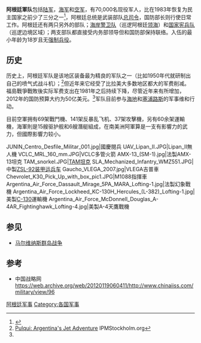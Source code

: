 {{expand|time=2012-02-03T11:27:39+00:00}}
{{Infobox National Military
|country=[[阿根廷|阿根廷]]
|name=阿根廷軍队
|native_name=Fuerzas Armadas de la Republica Argentina
|image= Escudo Estado Mayor Conjunto de las Fuerzas Armadas (Argentina).png
|caption=
|image2= [[File:Edificio-libertador.JPG|210px]] 
|caption2=[[解放者大楼|解放者大楼]]，国防和军队最高统帅部总部
|founded=
|current_form=
|disbanded=
|branches=国防部:<br>[[阿根廷陆军|阿根廷陆军]]<br>[[阿根廷空軍|阿根廷空軍]]<br>[[阿根廷海军|阿根廷海军]]<br>内务部:<br>[[阿根廷国家宪兵队|阿根廷国家宪兵队]]<br>[[阿根廷海岸警卫队|阿根廷海岸警卫队]]
|headquarters=
<!-- Leadership -->
|commander-in-chief=[[阿根廷总统|总统]] [[毛里西奥·马克里|毛里西奥·马克里]]
|commander-in-chief_title=
|minister=[[Arturo_Puricelli|Arturo Puricelli]]
|minister_title=
|commander=[[Jorge_Alberto_Chevalier|Jorge Chevalier]][[中将|中将]]
|commander_title=
<!-- Manpower -->
|age=18岁
|conscription=志愿役
|manpower_data=
|manpower_age=
|available=10,029,488
|available_f=9,889,002
|fit=8,352,147
|fit_f=8,366,781
|reaching=350,040
|reaching_f=334,830
|active= 100,000
|ranked=
|reserve= 300,000
|deployed=
<!-- Financial -->
|amount=US$6.1 billion (FY 2012)<ref name="#1">[http://www.mecon.gov.ar/peconomica/basehome/series_gasto.html Economy Ministry: National Budget] {{webarchive|url=https://web.archive.org/web/20120301001419/http://www.mecon.gov.ar/peconomica/basehome/series_gasto.html |date=2012-03-01 }}</ref>
|percent_GDP=1.1% (FY 2012)<ref>{{cite web|url=http://www.imf.org/external/pubs/ft/weo/2011/02/weodata/weorept.aspx?sy=2012&ey=2012&scsm=1&ssd=1&sort=subject&ds=.&br=1&pr1.x=64&pr1.y=12&c=213&s=NGDPD%2CNGDPDPC&grp=0&a=|title=World Outlook Database|publisher=IMF}}</ref>
<!-- Industrial -->
|domestic_suppliers=[[Argentine_defense_industry|Argentine defense industry]]
|foreign_suppliers={{USA}}<br>{{FRA}}<br>{{GER}}<br>{{ESP}}<br>{{ISR}}<br>{{ITA}}<br>{{RUS}}<br>{{CHN}}<br>{{BRA}}
|imports=
|exports=
<!-- Related aricles -->
|history=[[阿根廷军事历史|阿根廷军事历史]]
|ranks=[[阿根廷军阶|阿根廷军阶]]
}}

'''阿根廷軍队'''包括[[阿根廷陆军|陆军]]，[[阿根廷海军|海军]]和[[阿根廷空軍|空军]]，有70,000名现役军人，比在1983年恢复为民主国家之前少了三分之一<ref>{{cite web|url=http://www.nationmaster.com/country/ar-argentina/mil-military |title=NationMaster – Argentine Military statistics |publisher=Nationmaster.com |accessdate=2010-04-25}}</ref>，阿根廷总统是武装部队[[总司令|总司令]]，国防部长则行使日常工作。阿根廷还有两只另外的部队；[[阿根廷海岸警卫队|海岸警卫队]]（巡逻阿根廷[[领海|领海]]）和[[阿根廷国家宪兵队|国家宪兵队]]（巡逻边境区域）；两支部队都直接受内务部领导但和国防部保持联络。入伍的最小年龄为18岁且无[[强制兵役|强制兵役]]。

==历史==
历史上，阿根廷军队是该地区装备最为精良的军队之一（比如1950年代就研制出自己的喷气式战斗机）；<ref>[http://www.ipmsstockholm.org/magazine/2002/06/stuff_eng_profile_pulqui.htm Pulqui: Argentina's Jet Adventure] {{Wayback|url=http://www.ipmsstockholm.org/magazine/2002/06/stuff_eng_profile_pulqui.htm |date=20100326065245 }} IPMStockholm.org</ref>但近年来它经受了比拉美大多数地区都大的军费削减。福島戰爭戰敗後实际军费支出在1981年之后持续下降，尽管近年来有所增加，2012年的国防预算大约为50亿美元。<ref name="#1"/>军队目前参与[[联合国海地稳定特派团|海地]]和[[塞浦路斯|塞浦路斯]]的军事维和行动。

目前空軍拥有69架戰鬥機、141架反暴乱飞机、37架攻擊機，另有60余架運輸機，海軍則是15艘驱护舰和6艘潛艇組成，在南美洲阿軍算是一支有影響力的武力，但國際影響力较小。
<gallery>
JUNIN_Centro_Desfile_Militar_001.jpg|國慶閱兵
UAV_Lipan_II.JPG|Lipan_II無人機
VCLC_MRL_160_mm.JPG|VCLC多管火箭
AMX-13_(SM-1).jpg|法製AMX-13坦克
TAM_snorkel.JPG|[[TAM坦克|TAM坦克]]
SLA_Mechanized_Infantry_WMZ551.JPG|中製[[ZSL-92装甲运兵车|ZSL-92装甲运兵车]]
Gaucho_VLEGA_2007.jpg|VLEGA吉普車
Chevrolet_K30_Pick_Up_with_box_pic1.JPG|M1088指揮車
Argentina_Air_Force_Dassault_Mirage_5PA_MARA_Lofting-1.jpg|法製幻象戰機
Argentina_Air_Force_Lockheed_KC-130H_Hercules_(L-382)_Lofting-1.jpg|美製[[C-130|C-130]]運輸機
Argentina_Air_Force_McDonnell_Douglas_A-4AR_Fightinghawk_Lofting-4.jpg|美製A-4天鷹戰機
</gallery>

==参见==
*[[马尔维纳斯群岛战争|马尔维纳斯群岛战争]]

==参考==
*中国战略网 https://web.archive.org/web/20120119060411/http://www.chinaiiss.com/military/view/96
<references/>

{{美洲各國家和地區軍事}}

[[Category:阿根廷军事|]]
[[Category:各国军事|Category:各国军事]]
